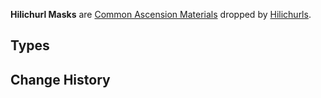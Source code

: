 {{Terminology Infobox
|image        = <gallery>
Item Damaged Mask.png|Damaged
Item Stained Mask.png|Stained
Item Ominous Mask.png|Ominous
</gallery>
|type         = Item Groups
|type2        = Common Ascension Materials
|source1      = [[Hilichurls]]
}}
'''Hilichurl Masks''' are [[Common Ascension Materials]] dropped by [[Hilichurls]].

==Types==
{{Material Quality
|1=Damaged Mask
|2=Stained Mask
|3=Ominous Mask
}}

==Change History==
{{Change History|1.0}}
[[Category:Hilichurl Masks| ]]